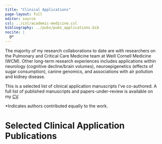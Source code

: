 ```yaml
---
title: "Clinical Applications"
page-layout: full
editor: source
csl: ../csl/academic-medicine.csl
bibliography: ../pubs/pubs_applications.bib
nocite: |
  @*
---
```


The majority of my research collaborations to date are with researchers on the Pulmonary and Critical Care Medicine team at Weill Cornell Medicine (WCM). Other long-term research experiences includes applications within neurology (cognitive decline/brain volumes), neuroepigenetics (effects of sugar consumption), canine genomics, and associations with air pollution and kidney disease.

This is a selected list of clinical application manuscripts I've co-authored. A full list of published manuscripts and papers-under-review is available on my [CV](/static/KatherineHoffman_CV_Oct2022.pdf).

*Indicates authors contributed equally to the work.

# Selected Clinical Application Publications